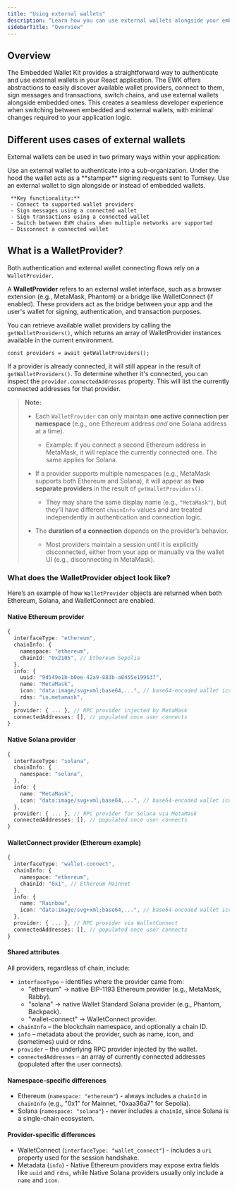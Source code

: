 ```yaml
---
title: "Using external wallets"
description: "Learn how you can use external wallets alongside your embedded wallets in your React app using Turnkey's abstractions."
sidebarTitle: "Overview"
---
```


## Overview
The Embedded Wallet Kit provides a straightforward way to authenticate and use external wallets in your React application. The EWK offers abstractions to easily discover available wallet providers, connect to them, sign messages and transactions, switch chains, and use external wallets alongside embedded ones. This creates a seamless developer experience when switching between embedded and external wallets, with minimal changes required to your application logic.

## Different uses cases of external wallets
External wallets can be used in two primary ways within your application:

<Steps>
  <Step title="Authentication">
    Use an external wallet to authenticate into a sub-organization. Under the hood the wallet acts as a **stamper** signing requests sent to Turnkey.  
  </Step>

  <Step title="Connecting">
    Use an external wallet to sign alongside or instead of embedded wallets.

     **Key functionality:**
     - Connect to supported wallet providers
     - Sign messages using a connected wallet
     - Sign transactions using a connected wallet
     - Switch between EVM chains when multiple networks are supported
     - Disconnect a connected wallet
  </Step>
</Steps>

## What is a WalletProvider?
Both authentication and external wallet connecting flows rely on a `WalletProvider`.

A **WalletProvider** refers to an external wallet interface, such as a browser extension (e.g., MetaMask, Phantom) or a bridge like WalletConnect (if enabled). These providers act as the bridge between your app and the user's wallet for signing, authentication, and transaction purposes.

You can retrieve available wallet providers by calling the `getWalletProviders()`, which returns an array of WalletProvider instances available in the current environment.
```tsx
const providers = await getWalletProviders();
```

If a provider is already connected, it will still appear in the result of `getWalletProviders()`. To determine whether it's connected, you can inspect the `provider.connectedAddresses` property. This will list the currently connected addresses for that provider.

> **Note:**  
> - Each `WalletProvider` can only maintain **one active connection per namespace** (e.g., one Ethereum address *and* one Solana address at a time).  
>   - Example: if you connect a second Ethereum address in MetaMask, it will replace the currently connected one. The same applies for Solana.  
>
> - If a provider supports multiple namespaces (e.g., MetaMask supports both Ethereum and Solana), it will appear as **two separate providers** in the result of `getWalletProviders()`.  
>   - They may share the same display name (e.g., `"MetaMask"`), but they’ll have different `chainInfo` values and are treated independently in authentication and connection logic.  
>
> - The **duration of a connection** depends on the provider’s behavior.  
>   - Most providers maintain a session until it is explicitly disconnected, either from your app or manually via the wallet UI (e.g., disconnecting in MetaMask).  

### What does the WalletProvider object look like?
Here’s an example of how `WalletProvider` objects are returned when both Ethereum, Solana, and WalletConnect are enabled.

#### Native Ethereum provider
```ts
{
  interfaceType: "ethereum",
  chainInfo: {
    namespace: "ethereum",
    chainId: "0x2105", // Ethereum Sepolia
  },
  info: {
    uuid: "9d549e1b-b0ee-42a9-883b-a8455e199637",
    name: "MetaMask",
    icon: "data:image/svg+xml;base64,...", // base64-encoded wallet icon
    rdns: "io.metamask",
  },
  provider: { ... }, // RPC provider injected by MetaMask
  connectedAddresses: [], // populated once user connects
}
```

#### Native Solana provider
```ts
{
  interfaceType: "solana",
  chainInfo: {
    namespace: "solana",
  },
  info: {
    name: "MetaMask",
    icon: "data:image/svg+xml;base64,...", // base64-encoded wallet icon
  },
  provider: { ... }, // RPC provider for Solana via MetaMask
  connectedAddresses: [], // populated once user connects
}
```

#### WalletConnect provider (Ethereum example)
```ts
{
  interfaceType: "wallet-connect",
  chainInfo: {
    namespace: "ethereum",
    chainId: "0x1", // Ethereum Mainnet
  },
  info: {
    name: "Rainbow",
    icon: "data:image/svg+xml;base64,...", // base64-encoded wallet icon
  },
  provider: { ... }, // RPC provider via WalletConnect
  connectedAddresses: [], // populated once user connects
}
```

#### Shared attributes

All providers, regardless of chain, include:
- `interfaceType` – identifies where the provider came from:
  - "ethereum" → native EIP-1193 Ethereum provider (e.g., MetaMask, Rabby).
  - "solana" → native Wallet Standard Solana provider (e.g., Phantom, Backpack).
  - "wallet-connect" → WalletConnect provider.
- `chainInfo` – the blockchain namespace, and optionally a chain ID.
- `info` – metadata about the provider, such as name, icon, and (sometimes) uuid or rdns.
- `provider` – the underlying RPC provider injected by the wallet.
- `connectedAddresses` – an array of currently connected addresses (populated after the user connects).

#### Namespace-specific differences
- Ethereum (`namespace: "ethereum"`) - always includes a `chainId` in `chainInfo` (e.g., "0x1" for Mainnet, "0xaa36a7" for Sepolia).
- Solana (`namespace: "solana"`) - never includes a `chainId`, since Solana is a single-chain ecosystem.

#### Provider-specific differences
- WalletConnect (`interfaceType: "wallet_connect"`) - includes a `uri` property used for the session handshake.
- Metadata (`info`) - Native Ethereum providers may expose extra fields like `uuid` and `rdns`, while Native Solana providers usually only include a `name` and `icon`.


